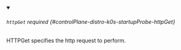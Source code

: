 


<details className="config-field" data-expandable="true" open>
<summary>

###### `httpGet` <span className="config-field-required" data-required="false">required</span> <span className="config-field-type"></span> <span className="config-field-default"></span> <span className="config-field-enum"></span> {#controlPlane-distro-k0s-startupProbe-httpGet}

HTTPGet specifies the http request to perform.

</summary>

<PartialHttpgetreference />


</details>
